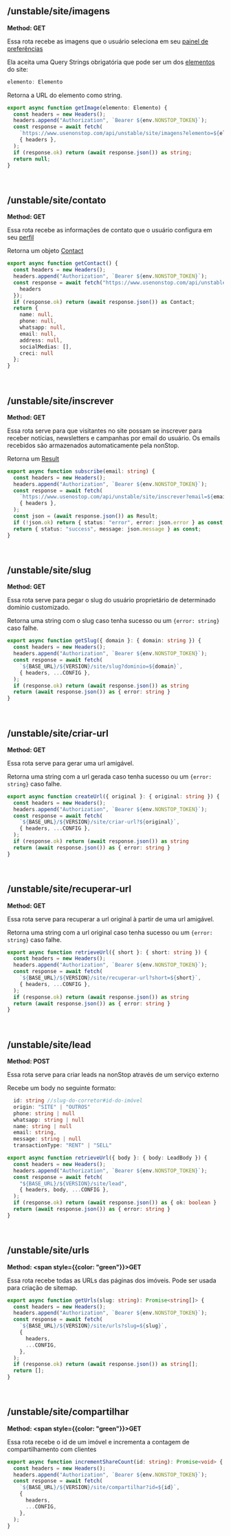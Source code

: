 ## /unstable/site/imagens
**Method: GET**

Essa rota recebe as imagens que o usuário seleciona em seu
[painel de preferências](https://www.usenonstop.com/preferencias) 

Ela aceita uma Query Strings obrigatória que pode ser um dos 
[elementos](/types/site#elemento) do site:

``` ts filename="types.ts" copy
elemento: Elemento
```
Retorna a URL do elemento como string.

``` ts filename="actions.ts" copy
export async function getImage(elemento: Elemento) {
  const headers = new Headers();
  headers.append("Authorization", `Bearer ${env.NONSTOP_TOKEN}`);
  const response = await fetch(
    `https://www.usenonstop.com/api/unstable/site/imagens?elemento=${elemento}`,
    { headers },
  );
  if (response.ok) return (await response.json()) as string;
  return null;
}
```
<br />

## /unstable/site/contato
**Method: GET**

Essa rota recebe as informações de contato que o usuário configura em seu
[perfil](https://www.usenonstop.com/perfil) 

Retorna um objeto [Contact](/types/site#contact)

``` ts filename="actions.ts" copy
export async function getContact() {
  const headers = new Headers();
  headers.append("Authorization", `Bearer ${env.NONSTOP_TOKEN}`);
  const response = await fetch("https://www.usenonstop.com/api/unstable/site/contato", {
    headers
  });
  if (response.ok) return (await response.json()) as Contact;
  return {
    name: null,
    phone: null,
    whatsapp: null,
    email: null,
    address: null,
    socialMedias: [],
    creci: null
  };
}
```
<br />

## /unstable/site/inscrever
**Method: GET**

Essa rota serve para que visitantes no site possam se inscrever para receber 
notícias, newsletters e campanhas por email do usuário. Os emails recebidos são
armazenados automaticamente pela nonStop.

Retorna um [Result](/types/general#result)

``` ts filename="actions.ts" copy
export async function subscribe(email: string) {
  const headers = new Headers();
  headers.append("Authorization", `Bearer ${env.NONSTOP_TOKEN}`);
  const response = await fetch(
    `https://www.usenostop.com/api/unstable/site/inscrever?email=${email.toLowerCase()}`,
    { headers },
  );
  const json = (await response.json()) as Result;
  if (!json.ok) return { status: "error", error: json.error } as const;
  return { status: "success", message: json.message } as const;
}
```
<br />

## /unstable/site/slug
**Method: GET**

Essa rota serve para pegar o slug do usuário proprietário de determinado domínio customizado.

Retorna uma string com o slug caso tenha sucesso ou um `{error: string}` caso falhe.

``` ts filename="actions.ts" copy
export async function getSlug({ domain }: { domain: string }) {
  const headers = new Headers();
  headers.append("Authorization", `Bearer ${env.NONSTOP_TOKEN}`);
  const response = await fetch(
    `${BASE_URL}/${VERSION}/site/slug?dominio=${domain}`,
    { headers, ...CONFIG },
  );
  if (response.ok) return (await response.json()) as string
  return (await response.json()) as { error: string }
}
```
<br />

## /unstable/site/criar-url
**Method: GET**

Essa rota serve para gerar uma url amigável.

Retorna uma string com a url gerada caso tenha sucesso ou um `{error: string}` caso falhe.

``` ts filename="actions.ts" copy
export async function createUrl({ original }: { original: string }) {
  const headers = new Headers();
  headers.append("Authorization", `Bearer ${env.NONSTOP_TOKEN}`);
  const response = await fetch(
    `${BASE_URL}/${VERSION}/site/criar-url?${original}`,
    { headers, ...CONFIG },
  );
  if (response.ok) return (await response.json()) as string
  return (await response.json()) as { error: string }
}
```
<br />

## /unstable/site/recuperar-url
**Method: GET**

Essa rota serve para recuperar a url original à partir de uma url amigável.

Retorna uma string com a url original caso tenha sucesso ou um `{error: string}` caso falhe.

``` ts filename="actions.ts" copy
export async function retrieveUrl({ short }: { short: string }) {
  const headers = new Headers();
  headers.append("Authorization", `Bearer ${env.NONSTOP_TOKEN}`);
  const response = await fetch(
    `${BASE_URL}/${VERSION}/site/recuperar-url?short=${short}`,
    { headers, ...CONFIG },
  );
  if (response.ok) return (await response.json()) as string
  return (await response.json()) as { error: string }
}
```
<br />

## /unstable/site/lead
**Method: POST**

Essa rota serve para criar leads na nonStop através de um serviço externo

Recebe um body no seguinte formato:

``` ts filename="body.ts" copy
  id: string //slug-do-corretor#id-do-imóvel
  origin: "SITE" | "OUTROS"
  phone: string | null
  whatsapp: string | null
  name: string | null
  email: string,
  message: string | null
  transactionType: "RENT" | "SELL"
```

``` ts filename="actions.ts" copy
export async function retrieveUrl({ body }: { body: LeadBody }) {
  const headers = new Headers();
  headers.append("Authorization", `Bearer ${env.NONSTOP_TOKEN}`);
  const response = await fetch(
    "${BASE_URL}/${VERSION}/site/lead",
    { headers, body, ...CONFIG },
  );
  if (response.ok) return (await response.json()) as { ok: boolean }
  return (await response.json()) as { error: string }
}
```
<br />

## /unstable/site/urls
**Method: <span style={{color: "green"}}>GET</span>**

Essa rota recebe todas as URLs das páginas dos imóveis. Pode ser usada para criação de sitemap.

``` ts filename="actions.ts" copy
export async function getUrls(slug: string): Promise<string[]> {
  const headers = new Headers();
  headers.append("Authorization", `Bearer ${env.NONSTOP_TOKEN}`);
  const response = await fetch(
    `${BASE_URL}/${VERSION}/site/urls?slug=${slug}`,
    {
      headers,
      ...CONFIG,
    },
  );
  if (response.ok) return (await response.json()) as string[];
  return [];
}
```
<br />

## /unstable/site/compartilhar
**Method: <span style={{color: "green"}}>GET</span>**

Essa rota recebe o id de um imóvel e incrementa a contagem de compartilhamento com clientes

``` ts filename="actions.ts" copy
export async function incrementShareCount(id: string): Promise<void> {
  const headers = new Headers();
  headers.append("Authorization", `Bearer ${env.NONSTOP_TOKEN}`);
  const response = await fetch(
    `${BASE_URL}/${VERSION}/site/compartilhar?id=${id}`,
    {
      headers,
      ...CONFIG,
    },
  );
}
```
<br />
